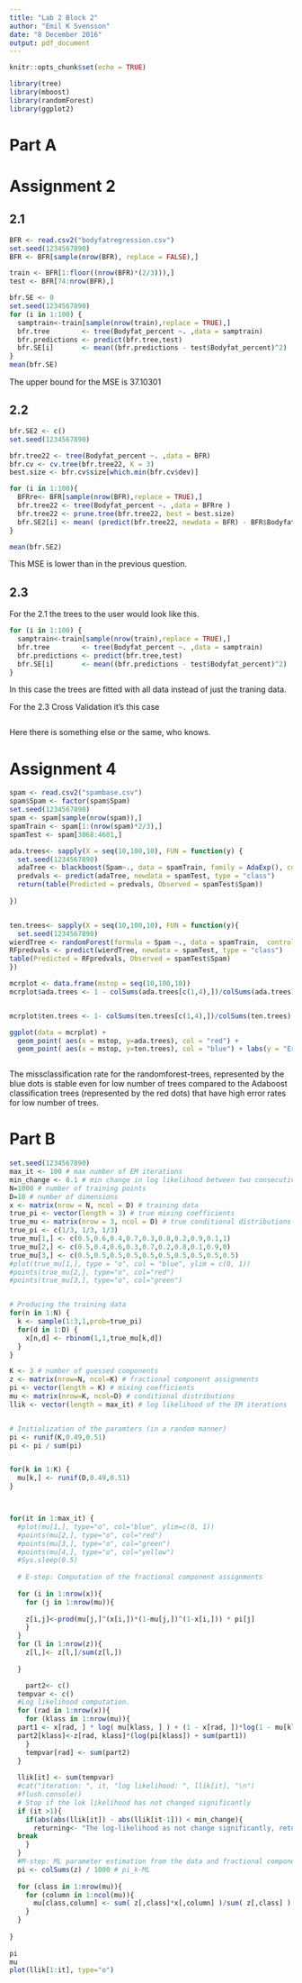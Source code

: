```yaml
---
title: "Lab 2 Block 2"
author: "Emil K Svensson"
date: "8 December 2016"
output: pdf_document
---
```


```r
knitr::opts_chunk$set(echo = TRUE)
```


```r
library(tree)
library(mboost)
library(randomForest)
library(ggplot2)
```

# Part A

# Assignment 2 

## 2.1

```r

BFR <- read.csv2("bodyfatregression.csv")
set.seed(1234567890)
BFR <- BFR[sample(nrow(BFR), replace = FALSE),]

train <- BFR[1:floor((nrow(BFR)*(2/3))),]
test <- BFR[74:nrow(BFR),]
```


```r

bfr.SE <- 0
set.seed(1234567890)
for (i in 1:100) {
  samptrain<-train[sample(nrow(train),replace = TRUE),] 
  bfr.tree        <- tree(Bodyfat_percent ~. ,data = samptrain)
  bfr.predictions <- predict(bfr.tree,test)
  bfr.SE[i]       <- mean((bfr.predictions - test$Bodyfat_percent)^2)
}
mean(bfr.SE) 
```
The upper bound for the MSE is 37.10301


## 2.2

```r

bfr.SE2 <- c() 
set.seed(1234567890)

bfr.tree22 <- tree(Bodyfat_percent ~. ,data = BFR)
bfr.cv <- cv.tree(bfr.tree22, K = 3)
best.size <- bfr.cv$size[which.min(bfr.cv$dev)]

for (i in 1:100){ 
  BFRre<- BFR[sample(nrow(BFR),replace = TRUE),]
  bfr.tree22 <- tree(Bodyfat_percent ~. ,data = BFRre )
  bfr.tree22 <- prune.tree(bfr.tree22, best = best.size)
  bfr.SE2[i] <- mean( (predict(bfr.tree22, newdata = BFR) - BFR$Bodyfat_percent)^2) 
} 

mean(bfr.SE2)

```

This MSE is lower than in the previous question. 

## 2.3 

For the 2.1 the trees to the user would look like this. 

```r

for (i in 1:100) {
  samptrain<-train[sample(nrow(train),replace = TRUE),] 
  bfr.tree        <- tree(Bodyfat_percent ~. ,data = samptrain)
  bfr.predictions <- predict(bfr.tree,test)
  bfr.SE[i]       <- mean((bfr.predictions - test$Bodyfat_percent)^2)
}

```

In this case the trees are fitted with all data instead of just the traning data. 

For the 2.3 Cross Validation it's this case 

```r

```

Here there is something else or the same, who knows.

# Assignment 4

```r

spam <- read.csv2("spambase.csv")
spam$Spam <- factor(spam$Spam)
set.seed(1234567890)
spam <- spam[sample(nrow(spam)),]
spamTrain <- spam[1:(nrow(spam)*2/3),]
spamTest <- spam[3068:4601,]

```

```r

ada.trees<- sapply(X = seq(10,100,10), FUN = function(y) { 
  set.seed(1234567890)
  adaTree <- blackboost(Spam~., data = spamTrain, family = AdaExp(), control = boost_control(mstop = y))
  predvals <- predict(adaTree, newdata = spamTest, type = "class") 
  return(table(Predicted = predvals, Observed = spamTest$Spam))
  
})


ten.trees<- sapply(X = seq(10,100,10), FUN = function(y){
  set.seed(1234567890)
wierdTree <- randomForest(formula = Spam ~., data = spamTrain,  control = boost_control(mstop = y))
RFpredvals <- predict(wierdTree, newdata = spamTest, type = "class")
table(Predicted = RFpredvals, Observed = spamTest$Spam)
}) 


```



```r
mcrplot <- data.frame(mstop = seq(10,100,10))  
mcrplot$ada.trees <- 1 - colSums(ada.trees[c(1,4),])/colSums(ada.trees)  


mcrplot$ten.trees <- 1- colSums(ten.trees[c(1,4),])/colSums(ten.trees)  

ggplot(data = mcrplot) + 
  geom_point( aes(x = mstop, y=ada.trees), col = "red") +
  geom_point( aes(x = mstop, y=ten.trees), col = "blue") + labs(y = "Error rates")



```

The missclassification rate for the randomforest-trees, represented by the blue dots is stable even for low number of trees compared to the Adaboost classification trees (represented by the red dots) that have high error rates for low number of trees. 



# Part B

```r


set.seed(1234567890)
max_it <- 100 # max number of EM iterations
min_change <- 0.1 # min change in log likelihood between two consecutive EM iterations
N=1000 # number of training points
D=10 # number of dimensions
x <- matrix(nrow = N, ncol = D) # training data
true_pi <- vector(length = 3) # true mixing coefficients
true_mu <- matrix(nrow = 3, ncol = D) # true conditional distributions
true_pi <- c(1/3, 1/3, 1/3)
true_mu[1,] <- c(0.5,0.6,0.4,0.7,0.3,0.8,0.2,0.9,0.1,1)
true_mu[2,] <- c(0.5,0.4,0.6,0.3,0.7,0.2,0.8,0.1,0.9,0)
true_mu[3,] <- c(0.5,0.5,0.5,0.5,0.5,0.5,0.5,0.5,0.5,0.5)
#plot(true_mu[1,], type = "o", col = "blue", ylim = c(0, 1))
#points(true_mu[2,], type="o", col="red")
#points(true_mu[3,], type="o", col="green")


# Producing the training data
for(n in 1:N) {
  k <- sample(1:3,1,prob=true_pi)
  for(d in 1:D) {
    x[n,d] <- rbinom(1,1,true_mu[k,d])
  }
}

K <- 3 # number of guessed components
z <- matrix(nrow=N, ncol=K) # fractional component assignments
pi <- vector(length = K) # mixing coefficients
mu <- matrix(nrow=K, ncol=D) # conditional distributions
llik <- vector(length = max_it) # log likelihood of the EM iterations


# Initialization of the paramters (in a random manner)
pi <- runif(K,0.49,0.51)
pi <- pi / sum(pi)


for(k in 1:K) {
  mu[k,] <- runif(D,0.49,0.51)
}



for(it in 1:max_it) { 
  #plot(mu[1,], type="o", col="blue", ylim=c(0, 1))
  #points(mu[2,], type="o", col="red")
  #points(mu[3,], type="o", col="green")
  #points(mu[4,], type="o", col="yellow")
  #Sys.sleep(0.5)
  
  # E-step: Computation of the fractional component assignments
  
  for (i in 1:nrow(x)){ 
    for (j in 1:nrow(mu)){
    
    z[i,j]<-prod(mu[j,]^(x[i,])*(1-mu[j,])^(1-x[i,])) * pi[j]
    }
  }
  for (l in 1:nrow(z)){ 
    z[l,]<- z[l,]/sum(z[l,])
    
  } 

    part2<- c()
  tempvar <- c()
  #Log likelihood computation.
  for (rad in 1:nrow(x)){ 
    for (klass in 1:nrow(mu)){
  part1 <- x[rad, ] * log( mu[klass, ] ) + (1 - x[rad, ])*log(1 - mu[klass, ])
  part2[klass]<-z[rad, klass]*(log(pi[klass]) + sum(part1))
    }
    tempvar[rad] <- sum(part2) 
  }
  
  llik[it] <- sum(tempvar)
  #cat("iteration: ", it, "log likelihood: ", llik[it], "\n")  
  #flush.console()
  # Stop if the lok likelihood has not changed significantly
  if (it >1){ 
    if(abs(abs(llik[it]) - abs(llik[it-1])) < min_change){ 
      returning<- "The log-likelihood as not change significantly, returning from loop"
  break
    }
  }
  #M-step: ML parameter estimation from the data and fractional component assignments
  pi <- colSums(z) / 1000 # pi_k-ML
  
  for (class in 1:nrow(mu)){
    for (column in 1:ncol(mu)){ 
      mu[class,column] <- sum( z[,class]*x[,column] )/sum( z[,class] )
    }
  }  
   
}  
  
pi
mu
plot(llik[1:it], type="o")
```


